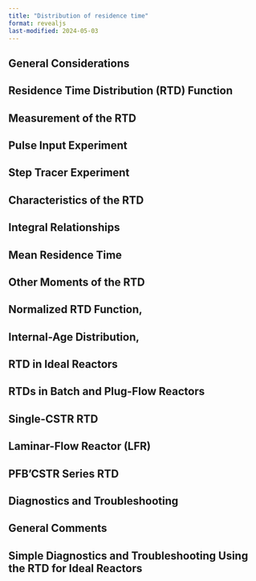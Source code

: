 ```yaml
---
title: "Distribution of residence time"
format: revealjs
last-modified: 2024-05-03
---
```



## General Considerations

## Residence Time Distribution (RTD) Function

## Measurement of the RTD

## Pulse Input Experiment

## Step Tracer Experiment

## Characteristics of the RTD

## Integral Relationships

## Mean Residence Time

## Other Moments of the RTD

## Normalized RTD Function,

## Internal-Age Distribution,

## RTD in Ideal Reactors

## RTDs in Batch and Plug-Flow Reactors

## Single-CSTR RTD

## Laminar-Flow Reactor (LFR)

## PFB'CSTR Series RTD

## Diagnostics and Troubleshooting

## General Comments

## Simple Diagnostics and Troubleshooting Using the RTD for Ideal Reactors

